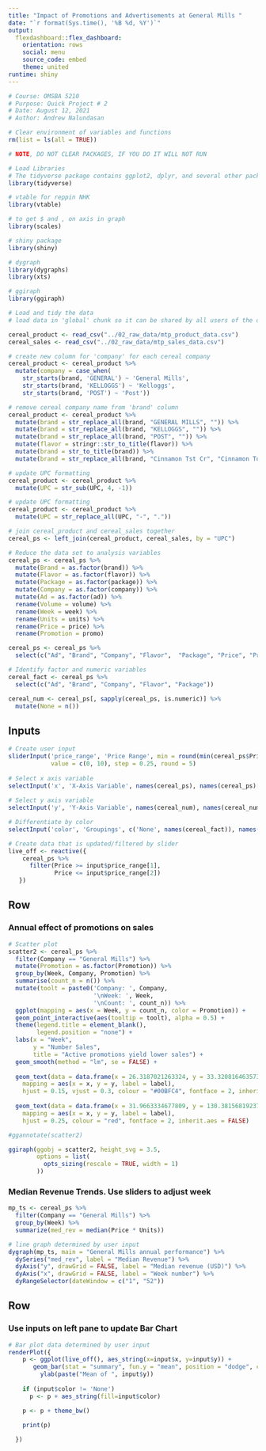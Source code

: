 ```yaml
---
title: "Impact of Promotions and Advertisements at General Mills "
date: "`r format(Sys.time(), '%B %d, %Y')`"
output: 
  flexdashboard::flex_dashboard:
    orientation: rows
    social: menu
    source_code: embed
    theme: united
runtime: shiny
---
```


```r
# Course: OMSBA 5210
# Purpose: Quick Project # 2
# Date: August 12, 2021
# Author: Andrew Nalundasan
```

```r
# Clear environment of variables and functions
rm(list = ls(all = TRUE)) 

# NOTE, DO NOT CLEAR PACKAGES, IF YOU DO IT WILL NOT RUN
```


```r
# Load Libraries
# The tidyverse package contains ggplot2, dplyr, and several other packages
library(tidyverse)

# vtable for reppin NHK
library(vtable)

# to get $ and , on axis in graph
library(scales)

# shiny package
library(shiny)

# dygraph
library(dygraphs)
library(xts)

# ggiraph
library(ggiraph)

```


```r
# Load and tidy the data
# load data in 'global' chunk so it can be shared by all users of the dashboard

cereal_product <- read_csv("../02_raw_data/mtp_product_data.csv")
cereal_sales <- read_csv("../02_raw_data/mtp_sales_data.csv")

# create new column for 'company' for each cereal company
cereal_product <- cereal_product %>% 
  mutate(company = case_when(
    str_starts(brand, 'GENERAL') ~ 'General Mills', 
    str_starts(brand, 'KELLOGGS') ~ 'Kelloggs', 
    str_starts(brand, 'POST') ~ 'Post'))

# remove cereal company name from 'brand' column
cereal_product <- cereal_product %>% 
  mutate(brand = str_replace_all(brand, "GENERAL MILLS", "")) %>% 
  mutate(brand = str_replace_all(brand, "KELLOGGS", "")) %>% 
  mutate(brand = str_replace_all(brand, "POST", "")) %>% 
  mutate(flavor = stringr::str_to_title(flavor)) %>% 
  mutate(brand = str_to_title(brand)) %>% 
  mutate(brand = str_replace_all(brand, "Cinnamon Tst Cr", "Cinnamon Toast Crunch"))

# update UPC formatting  
cereal_product <- cereal_product %>%
  mutate(UPC = str_sub(UPC, 4, -1))

# update UPC formatting
cereal_product <- cereal_product %>% 
  mutate(UPC = str_replace_all(UPC, "-", "."))

# join cereal_product and cereal_sales together
cereal_ps <- left_join(cereal_product, cereal_sales, by = "UPC")

# Reduce the data set to analysis variables
cereal_ps <- cereal_ps %>% 
  mutate(Brand = as.factor(brand)) %>% 
  mutate(Flavor = as.factor(flavor)) %>% 
  mutate(Package = as.factor(package)) %>%
  mutate(Company = as.factor(company)) %>%
  mutate(Ad = as.factor(ad)) %>% 
  rename(Volume = volume) %>% 
  rename(Week = week) %>% 
  rename(Units = units) %>% 
  rename(Price = price) %>% 
  rename(Promotion = promo) 

cereal_ps <- cereal_ps %>% 
  select(c("Ad", "Brand", "Company", "Flavor",  "Package", "Price", "Promotion", "Units", "Volume", "Week"))

# Identify factor and numeric variables
cereal_fact <- cereal_ps %>% 
  select(c("Ad", "Brand", "Company", "Flavor", "Package"))

cereal_num <- cereal_ps[, sapply(cereal_ps, is.numeric)] %>% 
  mutate(None = n())

``` 


Inputs {.sidebar}
-----------------------------------------------------------------------
  
```r
# Create user input
sliderInput('price_range', 'Price Range', min = round(min(cereal_ps$Price), 0), max = round(max(cereal_ps$Price), 0), 
            value = c(0, 10), step = 0.25, round = 5)
  
# Select x axis variable
selectInput('x', 'X-Axis Variable', names(cereal_ps), names(cereal_ps)[[1]])
  
# Select y axis variable
selectInput('y', 'Y-Axis Variable', names(cereal_num), names(cereal_num)[[3]])

# Differentiate by color
selectInput('color', 'Groupings', c('None', names(cereal_fact)), names(cereal_fact)[[3]])

```


```r
# Create data that is updated/filtered by slider
live_off <- reactive({
    cereal_ps %>% 
      filter(Price >= input$price_range[1],
             Price <= input$price_range[2])
   })

```

Row {data-height=400}
-----------------------------------------------------------------------
  
### Annual effect of promotions on sales

```r
# Scatter plot
scatter2 <- cereal_ps %>% 
  filter(Company == "General Mills") %>% 
  mutate(Promotion = as.factor(Promotion)) %>% 
  group_by(Week, Company, Promotion) %>% 
  summarise(count_n = n()) %>% 
  mutate(toolt = paste0('Company: ', Company, 
                        '\nWeek: ', Week,
                        '\nCount: ', count_n)) %>% 
  ggplot(mapping = aes(x = Week, y = count_n, color = Promotion)) +
  geom_point_interactive(aes(tooltip = toolt), alpha = 0.5) + 
  theme(legend.title = element_blank(),
        legend.position = "none") + 
  labs(x = "Week",
       y = "Number Sales", 
       title = "Active promotions yield lower sales") +
  geom_smooth(method = "lm", se = FALSE) + 
  
  geom_text(data = data.frame(x = 26.3187021263324, y = 33.3208164635735, label = "Active Promotion"),
    mapping = aes(x = x, y = y, label = label),
    hjust = 0.15, vjust = 0.3, colour = "#00BFC4", fontface = 2, inherit.aes = FALSE) + 
  
  geom_text(data = data.frame(x = 31.9663334677809, y = 130.381568192379, label = "No Promotion"),
    mapping = aes(x = x, y = y, label = label),
    hjust = 0.25, colour = "red", fontface = 2, inherit.aes = FALSE)

#ggannotate(scatter2)

ggiraph(ggobj = scatter2, height_svg = 3.5,
        options = list(
          opts_sizing(rescale = TRUE, width = 1)
        ))
```


### Median Revenue Trends. Use sliders to adjust week

```r
mp_ts <- cereal_ps %>% 
  filter(Company == "General Mills") %>% 
  group_by(Week) %>% 
  summarize(med_rev = median(Price * Units))  

# line graph determined by user input
dygraph(mp_ts, main = "General Mills annual performance") %>% 
  dySeries("med_rev", label = "Median Revenue") %>% 
  dyAxis("y", drawGrid = FALSE, label = "Median revenue (USD)") %>%
  dyAxis("x", drawGrid = FALSE, label = "Week number") %>% 
  dyRangeSelector(dateWindow = c("1", "52")) 

```


Row {data-height=600}
-----------------------------------------------------------------------

### Use inputs on left pane to update Bar Chart

```r
# Bar plot data determined by user input
renderPlot({
    p <- ggplot(live_off(), aes_string(x=input$x, y=input$y)) + 
       geom_bar(stat = "summary", fun.y = "mean", position = "dodge", color = "black") +
         ylab(paste("Mean of ", input$y))
    
    if (input$color != 'None')
      p <- p + aes_string(fill=input$color)

    p <- p + theme_bw()
    
    print(p)

  })

```
